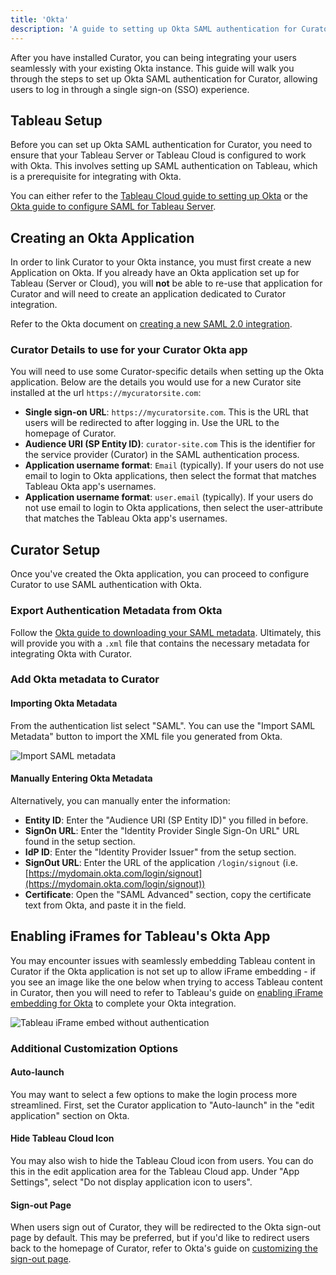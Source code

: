 ---
title: 'Okta'
description: 'A guide to setting up Okta SAML authentication for Curator.'
---


After you have installed Curator, you can being integrating your users seamlessly with your existing Okta instance.
This guide will walk you through the steps to set up Okta SAML authentication for Curator, allowing users to log in
through a single sign-on (SSO) experience.

## Tableau Setup

Before you can set up Okta SAML authentication for Curator, you need to ensure that your Tableau Server or Tableau Cloud
is configured to work with Okta. This involves setting up SAML authentication on Tableau, which is a prerequisite for
integrating with Okta.

You can either refer to the [Tableau Cloud guide to setting up Okta](https://onlinehelp.tableau.com/current/online/en-us/saml_config_okta.htm)
or the [Okta guide to configure SAML for Tableau Server](https://saml-doc.okta.com/SAML_Docs/How-to-Configure-SAML-2.0-for-Tableau-Server.html).

## Creating an Okta Application

In order to link Curator to your Okta instance, you must first create a new Application on Okta. If you already have an
Okta application set up for Tableau (Server or Cloud), you will **not** be able to re-use that application for Curator
and will need to create an application dedicated to Curator integration.

Refer to the Okta document on [creating a new SAML 2.0 integration](https://help.okta.com/en-us/content/topics/apps/apps_app_integration_wizard_saml.htm).

### Curator Details to use for your Curator Okta app

You will need to use some Curator-specific details when setting up the Okta application. Below are the details you would
use for a new Curator site installed at the url `https://mycuratorsite.com`:

- **Single sign-on URL**: `https://mycuratorsite.com`. This is the URL that users will be redirected to after logging
in.  Use the URL to the homepage of Curator.
- **Audience URI (SP Entity ID)**: `curator-site.com` This is the identifier for the service provider (Curator) in the
SAML authentication process.
- **Application username format**: `Email` (typically). If your users do not use email to login to Okta applications,
then select the format that matches Tableau Okta app's usernames.
- **Application username format**:  `user.email` (typically).  If your users do not use email to login to Okta applications,
then select the user-attribute that matches the Tableau Okta app's usernames.

## Curator Setup

Once you've created the Okta application, you can proceed to configure Curator to use SAML authentication with Okta.

### Export Authentication Metadata from Okta

Follow the [Okta guide to downloading your SAML metadata](https://support.okta.com/help/s/article/Location-to-download-Okta-IDP-XML-metadata-for-a-SAML-app-in-the-new-Admin-User-Interface).
Ultimately, this will provide you with a `.xml` file that contains the necessary metadata for
integrating Okta with Curator.

### Add Okta metadata to Curator

<BackendNavPath
  levelOne="Settings"
  levelTwo="Security"
  levelThree="Authentication Settings"
  tab="General"
/>

#### Importing Okta Metadata

From the authentication list select "SAML". You can use the "Import SAML Metadata" button to import the XML file you generated
from Okta.

![Import SAML metadata](/assets/images/setup/authentication/okta/import_saml_metadata.png)

#### Manually Entering Okta Metadata

Alternatively, you can manually enter the information:

- **Entity ID**:  Enter the "Audience URI (SP Entity ID)" you filled in before.
- **SignOn URL**: Enter the "Identity Provider Single Sign-On URL" URL found in the setup section.
- **IdP ID**: Enter the "Identity Provider Issuer" from the setup section.
- **SignOut URL**: Enter the URL of the application `/login/signout` (i.e.
[https://mydomain.okta.com/login/signout](https://mydomain.okta.com/login/signout))
- **Certificate**: Open the "SAML Advanced" section, copy the certificate text from Okta, and paste it in the field.

## Enabling iFrames for Tableau's Okta App

You may encounter issues with seamlessly embedding Tableau content in Curator if the Okta application is not set up to
allow  iFrame embedding - if you see an image like the one below when trying to access Tableau content in Curator,
then you will need to refer to Tableau's guide on [enabling iFrame embedding for Okta](https://help.tableau.com/current/online/en-us/saml_config_okta.htm#about-enabling-iframe-embedding)
to complete your Okta integration.

![Tableau iFrame embed without authentication](/assets/images/setup/authentication/okta/iframe_login.png)

### Additional Customization Options

#### Auto-launch

You may want to select a few options to make the login process more streamlined. First, set the Curator application to
"Auto-launch" in the "edit application" section on Okta.

#### Hide Tableau Cloud Icon

You may also wish to hide the Tableau Cloud icon from users. You can do this in the edit application area for the
Tableau Cloud app. Under "App Settings", select "Do not display application icon to users".

#### Sign-out Page

When users sign out of Curator, they will be redirected to the Okta sign-out page by default. This may be preferred, but
if you'd like to redirect users back to the homepage of Curator, refer to Okta's guide on
[customizing the sign-out page](https://help.okta.com/en-us/content/topics/settings/settings-configure-sign-out.htm).
